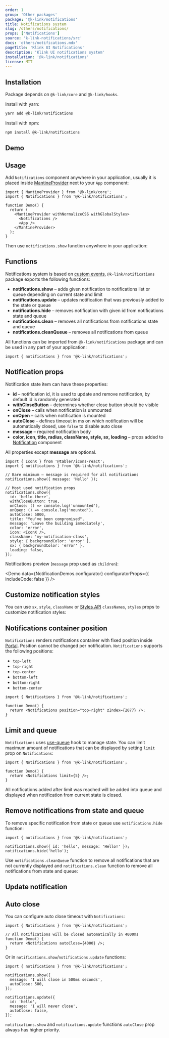 ```yaml
---
order: 1
group: 'Other packages'
package: '@k-link/notifications'
title: Notifications system
slug: /others/notifications/
props: ['Notifications']
source: 'k-link-notifications/src'
docs: 'others/notifications.mdx'
pageTitle: 'Klink UI Notifications'
description: 'Klink UI notifications system'
installation: '@k-link/notifications'
license: MIT
---
```



## Installation

Package depends on `@k-link/core` and `@k-link/hooks`.

Install with yarn:

```bash
yarn add @k-link/notifications
```

Install with npm:

```bash
npm install @k-link/notifications
```

## Demo

<Demo data={NotificationsDemos.root} />

## Usage

Add `Notifications` component anywhere in your application, usually it is placed
inside [MantineProvider](/theming/k-link-provider/) next to your `App` component:

```tsx
import { MantineProvider } from '@k-link/core';
import { Notifications } from '@k-link/notifications';

function Demo() {
  return (
    <MantineProvider withNormalizeCSS withGlobalStyles>
      <Notifications />
      <App />
    </MantineProvider>
  );
}
```

Then use `notifications.show` function anywhere in your application:

<Demo data={NotificationsDemos.base} />

## Functions

Notifications system is based on [custom events](https://developer.mozilla.org/en-US/docs/Web/Events/Creating_and_triggering_events),
`@k-link/notifications` package exports the following functions:

- **notifications.show** – adds given notification to notifications list or queue depending on current state and limit
- **notifications.update** – updates notification that was previously added to the state or queue
- **notifications.hide** – removes notification with given id from notifications state and queue
- **notifications.clean** – removes all notifications from notifications state and queue
- **notifications.cleanQueue** – removes all notifications from queue

All functions can be imported from `@k-link/notifications` package and can be used in any part of your application:

```tsx
import { notifications } from '@k-link/notifications';
```

## Notification props

Notification state item can have these properties:

- **id** – notification id, it is used to update and remove notification, by default id is randomly generated
- **withCloseButton** – determines whether close button should be visible
- **onClose** – calls when notification is unmounted
- **onOpen** – calls when notification is mounted
- **autoClose** – defines timeout in ms on which notification will be automatically closed, use `false` to disable auto close
- **message** – required notification body
- **color, icon, title, radius, className, style, sx, loading** – props added to [Notification](/core/notification/) component

All properties except **message** are optional.

```tsx
import { IconX } from '@tabler/icons-react';
import { notifications } from '@k-link/notifications';

// Bare minimum – message is required for all notifications
notifications.show({ message: 'Hello' });

// Most used notification props
notifications.show({
  id: 'hello-there',
  withCloseButton: true,
  onClose: () => console.log('unmounted'),
  onOpen: () => console.log('mounted'),
  autoClose: 5000,
  title: "You've been compromised",
  message: 'Leave the building immediately',
  color: 'error',
  icon: <IconX />,
  className: 'my-notification-class',
  style: { backgroundColor: 'error' },
  sx: { backgroundColor: 'error' },
  loading: false,
});
```

Notifications preview (`message` prop used as `children`):

<Demo data={NotificationDemos.configurator} configuratorProps={{ includeCode: false }} />

## Customize notification styles

You can use `sx`, `style`, `className` or [Styles API](/styles/styles-api/) `classNames`, `styles` props to customize notification styles:

<Demo data={NotificationsDemos.customize} />

## Notifications container position

`Notifications` renders notifications container with fixed position inside [Portal](/core/portal/).
Position cannot be changed per notification. `Notifications` supports the following positions:

- `top-left`
- `top-right`
- `top-center`
- `bottom-left`
- `bottom-right`
- `bottom-center`

```tsx
import { Notifications } from '@k-link/notifications';

function Demo() {
  return <Notifications position="top-right" zIndex={2077} />;
}
```

## Limit and queue

`Notifications` uses [use-queue](/hooks/use-queue/) hook to manage state.
You can limit maximum amount of notifications that can be displayed by setting
`limit` prop on `Notifications`:

```tsx
import { Notifications } from '@k-link/notifications';

function Demo() {
  return <Notifications limit={5} />;
}
```

All notifications added after limit was reached will be added into queue
and displayed when notification from current state is closed.

<Demo data={NotificationsDemos.limit} />

## Remove notifications from state and queue

To remove specific notification from state or queue use `notifications.hide` function:

```tsx
import { notifications } from '@k-link/notifications';

notifications.show({ id: 'hello', message: 'Hello!' });
notifications.hide('hello');
```

Use `notifications.cleanQueue` function to remove all notifications that are not currently displayed and
`notifications.clean` function to remove all notifications from state and queue:

<Demo data={NotificationsDemos.clean} />

## Update notification

<Demo data={NotificationsDemos.update} />

## Auto close

You can configure auto close timeout with `Notifications`:

```tsx
import { Notifications } from '@k-link/notifications';

// All notifications will be closed automatically in 4000ms
function Demo() {
  return <Notifications autoClose={4000} />;
}
```

Or in `notifications.show`/`notifications.update` functions:

```tsx
import { notifications } from '@k-link/notifications';

notifications.show({
  message: 'I will close in 500ms seconds',
  autoClose: 500,
});

notifications.update({
  id: 'hello',
  message: 'I will never close',
  autoClose: false,
});
```

`notifications.show` and `notifications.update` functions `autoClose` prop always has higher priority.

<Demo data={NotificationsDemos.autoclose} />
